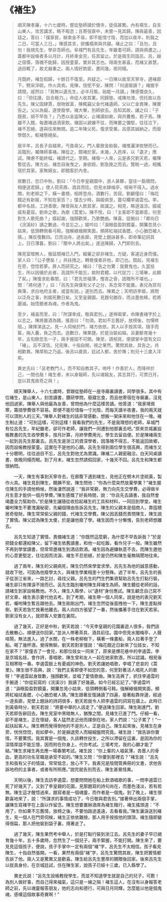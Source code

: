 # 《褚生》

> 順天陳孝廉，十六七歲時，嘗從塾師讀於僧寺，徒侶甚繁。內有襦生，自言山東人，攻苦講求，略不暇息；且寄宿齋中，未嘗一見其歸。陳與最善，因詰之，答曰：「僕家貧，辦束金不易，即不能惜寸陰，而加以夜半，則我之二日，可當人三日。」陳感其言，欲攜榻來與共寢。褚止之曰：「且勿，且勿！我視先生，學非吾師也。阜城門有呂先生，年雖耄可師，請與俱遷之。」蓋都中設帳者多以月計，月終束金完，任其留止。於是兩生同詣呂。呂，越之宿儒，落魄不能歸，因授童蒙，實非其志也。得兩生甚喜，而褚又甚慧，過目輒了，故尤器重之。兩人情好款密，晝同幾，夜同榻。
>
> 月既終，褚忽假歸，十餘日不復至。共疑之。一日陳以故至天寧寺，遇褚廊下，劈穼淬硫，作火具焉。見陳，忸怩不安，陳問：「何遽廢讀？」褚握手請間，戚然曰：「貧無以遺先生，必半月販，始能一月讀。」陳感慨良久，曰：「但往讀，自合極力。」命從人收其業，同歸塾。戒陳勿洩，但托故以告先生。陳父固肆賈，居物致富，陳輒竊父金代褚遺師。父以亡金責陳，陳實告之。父以為癡，遂使廢學。褚大慚，別師欲去。呂知其故，讓之曰：「子既貧，胡不早告？」乃悉以金返陳父，止褚讀如故，與共饔飧，若子焉。陳雖不入館，每邀褚過酒家飲。褚固以避嫌不往，而陳要之彌堅，往往泣下，褚不忍絕，遂與往來無間。逾二年陳父死，復求受業。呂感其誠納之，而廢學既久，較褚懸絕矣。
>
> 居半年，呂長子自越來，丐食尋父。門人輩斂金助裝，褚惟灑涕依戀而已。呂臨別，囑陳師事褚。陳從之，館褚於家。未幾，入邑庠，以「遺才」應試。陳慮不能終幅，褚請代之。至期。褚偕一人來，云是表兄劉天若，囑陳暫從去。陳方出，褚忽自後曳之，身欲踣，劉急挽之而去。覽眺一過，相攜宿於其家。家無婦女，即館客於內舍。
>
> 居數日，忽已中秋。劉曰：「今日李皇親園中，游人甚夥，當往一豁積悶，相便送君歸。」使人荷茶鼎、酒具而往。但見水肆梅亭，喧啾不得入。過水關，則老柳之下，橫一畫橈，相將登舟。酒數行，苦寂。劉顧僮曰：「梅花館近有新姬，不知在家否？」僮去少時，與姬俱至，蓋勾欄李遏雲也。李，都中名妓，工詩善歌，陳曾與友人飲其家，故識之。相見，略道溫涼。姬戚戚有憂容。劉命之歌，為歌《蒿里》。陳不悅，曰：「主客即不當卿意，何至對生人歌死曲？」姬起謝，強顏歡笑，乃歌艷曲。陳喜，捉腕曰：「卿向日《浣溪紗》讀之數過，今並忘之。」姬吟曰：「淚眼盈盈對鏡臺，開簾忽見小姑來，低頭轉側看弓鞋。強解綠蛾開笑面，頻將紅袖拭香腮，小心猶恐被人猜。」陳反復數四。已而泊舟，過長廊，見壁上題詠甚多，即命筆記詞其上。日已薄暮，劉曰：「闈中人將出矣。」遂送陳歸，入門即別去。
>
> 陳見室暗無人，俄延間褚已入門，細審之卻非褚生。方疑，客遽近身而僕。家人曰：「公子憊矣！」共扶拽之。轉覺僕者非他，即己也。既起，見褚生在旁，惚惚若夢。屏人而研究之。褚曰：「告之勿驚：我實鬼也。久當投生，所以因循於此者，高誼所不能忘，故附君體，以代捉刀；三場畢，此願了矣。」陳復求赴春閨，曰：「君先世福薄，慳吝之骨，誥贈所不堪也。」問：「將何適？」曰：「呂先生與僕有父子之分，系念常不能置。表兄為冥司典簿，求白地府主者，或當有說。」遂別而去。陳異之；天明訪李姬，將問以泛舟之事，則姬死數日矣。又至皇親園，見題句猶存，而淡墨依稀，若將磨滅。始悟題者為魂，作者為鬼。
>
> 至夕，褚喜而至，曰：「所謀幸成，敬與君別。」遂伸兩掌，命陳書褚字於上以志之。陳將置酒為餞，搖首曰：「勿須。君如不忘舊好，放榜後，勿憚修阻。」陳揮涕送之。見一人伺候於門，褚方依依，其人以手按其項，隨手而匾，掬入囊，負之而去。過數日，陳果捷。於是治裝如越。呂妻斷育幾十年，五旬餘忽生一子，兩手握固不可開。陳至，請相見，便謂掌中當有文曰「褚」。呂不深信。兒見陳，十指自開，視之果然。驚問其故，具告之。共相歡異。陳厚貽之乃返。後呂以歲貢，廷試入都，舍於陳；則兒十三歲入泮矣。
>
> 異史氏曰：「呂老教門人，而不知自教其子。嗚呼！作善於人，而降祥於己，一間也哉！褚生者，未以身報師，先以魂報友，其志其行，可貫日月，豈以其鬼故奇之與！」

&emsp;&emsp;順天陳舉人，十六七歲時，曾跟從塾師在一座寺廟裏讀書，同學很多。其中有位褚生，是山東人，刻苦讀書，鑽研學問，廢寢忘食，而且他寄宿在寺廟裏，沒見他回過家。陳舉人與他最為友善，曾問他為什麼這樣苦讀。他答道：“我家境貧寒，籌措學費很不容易。即便不能珍惜每一寸光陰，而每天讀半夜書，我的兩天就可以頂別人的三天。”陳舉人對褚生的話非常感動，想搬一架床來和他住在一塊。褚生制止道：“可別這樣，可別這樣！我看我們的先生，不是我理想的老師，阜城門有位呂先生，年紀雖老，卻可作老師，讓我們一同遷到他那裏去吧。”原來京城裏設帳教書的先生收學費多，按月計算，月終學費用光，學生去留自便。於是陳褚兩生一起到呂先生那裏去。呂先生是浙江的資深學者，因落魄不得志，不能返回故鄉，因而設帳教授蒙童。這實在不是他的心願。呂先生得到兩位學生很高興，而褚生又十分聰明，往往過目不忘，呂先生對他尤為賞識。陳褚二人親密融洽，白天同桌讀書，夜晚同榻而眠。到了月末，褚生忽然請假回家，十幾天不回。呂先生和陳生都很納悶。

&emsp;&emsp;一天，陳生有事到天寧寺去，在廊簷下遇到褚生，見他正在劈木片塗硫黃，製作火具。褚生見到陳生，靦腆不安。陳生問他：“你為什麼突然放棄學業？”褚生握住陳生的手請他稍候，然後淒然說道：“我非常窮，無力向先生交學費，必得做半月生意才能供一個月學費。”陳生感慨了好長時間，說：“你且先去讀書，我自然會竭盡全力幫助你。”於是陳生讓隨從收拾起褚生的工具和材料，一同回到學堂。褚生囑咐陳生不要洩漏秘密，先編個理由告訴呂先生。陳生的父親本是個商人，靠囤積居奇發財。陳生常常偷父親的錢，代褚生交學費。陳父因丟錢而責問陳生，陳生說了實情。陳父認為陳生太傻，於是讓他廢了學。褚生因而十分慚愧，告別老師想離去。

&emsp;&emsp;呂先生知道了實情，責備褚生道：“你既然這麼窮，為什麼不早告訴我？”於是把錢全都還給陳父，留下褚生依舊讀書，和他一起吃飯，看作兒子一般。陳生雖然不再到學堂讀書，但常常邀褚生到酒店飲酒。褚生因為避嫌執意不去，而陳生邀他的心意更堅定，往往因而流淚，褚生不忍拒絕，於是仍然和陳生毫無隔閡地往來。

&emsp;&emsp;過了兩年，陳生的父親病死，陳生仍然來學堂求學。呂先生為他的誠意感動，就收下他，可因為他廢學太久，與褚生學業相差十分懸殊。過了半年，呂先生的長子從浙江省來，一路乞討，尋找父親。呂先生的門生們集資幫助呂先生打點行裝，褚生卻只有揮淚不捨而已。呂先生臨別囑咐陳生拜褚生為師。陳生聽從老師的話，請褚生到家設帳教他。不久，陳生入縣學，以“遺材”身份應試。陳生顧念自己寫不好文章，褚生表示要代他去考。到了考期，褚生帶一個人同來，說是他的表兄劉天若，囑咐陳生暫且跟他去。陳生剛剛出門，褚生忽然從後面拽他一下，陳生差點摔倒，劉天若急忙挽著他離去。兩人向四方張望了一番，然後攜著手住在劉天若家。劉家沒有女人，就把客人安置在裏院。

&emsp;&emsp;過了幾天，正好是中秋，劉天若說：“今天李皇親的花園裏遊人很多，我們該去散散心，順便送你回家。”並派人帶著茶具、酒具前往。園中但見水閣梅亭，人聲喧鬧，無法進入。過了水關，在一株老柳樹下，橫著一條畫船，兩人拉著手登了船。喝了幾杯酒，覺得無聊。劉天若對家僮說：“梅花館近日新來了位妓女，不知在家不？”家僮去了一會兒，和那位妓女一同來了，原來是煙花巷中的李遏雲。李是京城名妓，會作詩，善唱歌，陳生曾和友人一起在她家飲酒，所以認識。相見後互相寒暄一番。李遏雲臉上有憂戚的神色。劉天若讓她唱歌，李唱了悲哀的《蒿里》。陳生很不高興，說：“我們主客即便不如您的意，何至對著活人唱死人的歌呀！”李遏雲起身致歉，強顏歡笑，並唱了愛情歌曲。陳生高興了，抓住李遏雲的手腕道：“你從前寫的《浣溪沙》我讀了好幾遍。如今已經忘記了。”李遏雲吟道：“淚眼盈盈對鏡臺，開簾忽見小姑來，低頭轉側看弓鞋。強解綠蛾開笑面，頻將紅袖拭香腮，小心猶恐被人猜。”陳生跟著反復誦讀了四遍，接著船靠岸邊，經過一道長廊，見壁上題詠的詩詞很多，劉天若就令人把李遏雲的詞寫在牆上。此時已到黃昏時分，劉天若說：“將要中舉的人該走了。”便送陳生回家。陳生剛進門，劉天若即告辭回去。陳生見室中黑暗無人，猶豫之間，見褚生已進了門。仔細一看，卻不是褚生，正在懷疑，客人猛然走近他而撲倒在地，家人們說：“公子累了！”一起扶起客人。陳生轉而覺得倒地的不是別人，正是自己。陳生起來後，見褚生在身旁，恍恍惚惚，宛如夢中，於是摒退旁人而細細盤問究竟。褚生說：“我告訴你實情，不要驚慌。我其實是一個鬼，久該轉世投生，之所以滯留在這裏，是因為你的深情厚誼不能忘懷，因而附在你身上，代你考試。三場考完，我的心願才能了結。”陳生求褚生再去應一場春闈考試。褚生說：“你上輩的人福氣薄，吝嗇人的骨血，更高的功名官職是承受不起的。”陳生又問：“你要到那裡去？”褚生說：“呂先生和我有父子的情誼，常常惦念，放心不下。我表兄是陰間管典冊的文書，求他告訴地府的主事者，或者有所照應。”說完就告別而去，陳生甚覺怪異。

&emsp;&emsp;天明以後，陳生去訪李遏雲，想要問問她在船上飲酒唱歌的事，一問李遏雲已死了好幾天了。又到了李皇親的花園，見那題寫的詩句尚在，而墨色淺淡，若有若無。陳生這才醒悟過來，題寫者是一個魂靈，而作者是一個鬼。到了晚上，褚生很歡喜地來了，說：“所謀求的事情成功了，今日敬與君告別。”接著伸出兩個手掌，讓陳生寫褚字在上面以作留念。陳生想要置辦酒席為褚生餞行，褚生搖頭道：“不用了，你如果不忘舊情，放榜之後，不要怕路途遙遠，去看看我。”陳生灑淚送別褚生，見一個人在門旁伺候，褚生正依依難捨，那人用手按按他的頭頂，褚生隨即變得很扁，那人把他裝到袋子裏，揹著走了。

&emsp;&emsp;過了幾天，陳生果然考中舉人，於是打點行裝到浙江去。呂先生的妻子早已絕育幾十年，五十多歲時，忽然生了一個兒子，兩手緊握，不能打開。陳生來了，要見見這個孩子，便說，孩子手掌中一定有兩個“褚”字，呂先生不太相信。孩子看見陳生，十指自然張開。一看，果然有兩個“褚”字，呂先生驚問其故，陳生把實情都告訴了他。兩人又是驚異又是歡喜。陳生給呂先生豐厚的饋贈後回家。後來呂先生以拔貢身份，在京城廷試，住在陳生家，說孩子已經十三歲，已入縣學了。

&emsp;&emsp;異史氏說：“呂先生設帳教授學生，而並不知道學生就是自己的兒子，可歎！為別人做好事，而自己得來福氣，這只是ㄧ線之隔！褚生這人，在沒有以身報答老師之前，先以魂靈報答朋友，他的志向和德行，可與日月同輝，怎麼能以他是個鬼魂，感嘆這個故事奇異啊！”
